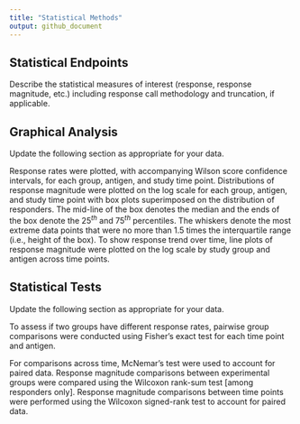```yaml
---
title: "Statistical Methods"
output: github_document
---
```


<!-- background.md is generated from the RMARKDOWN file, background.Rmd.
Please edit that file. -->

<!-- this file was adapted from VISCtemplates {{pkg_ver}}. -->

## Statistical Endpoints

Describe the statistical measures of interest (response, response magnitude, etc.) 
including response call methodology and truncation, if applicable.

## Graphical Analysis

Update the following section as appropriate for your data. 

Response rates were plotted, with accompanying Wilson score confidence intervals, 
for each group, antigen, and study time point. 
Distributions of response magnitude were plotted on the log scale for each 
group, antigen, and study time point with box plots superimposed on the 
distribution of responders. 
The mid-line of the box denotes the median and the ends of the box denote 
the $25^{th}$ and $75^{th}$ percentiles. 
The whiskers denote the most extreme data points that were no more than 1.5 
times the interquartile range (i.e., height of the box). 
To show response trend over time, line plots of response magnitude were plotted 
on the log scale by study group and antigen across time points.

## Statistical Tests

Update the following section as appropriate for your data. 

To assess if two groups have different response rates, pairwise group 
comparisons were conducted using Fisher’s exact test for each time point and 
antigen. 

For comparisons across time, McNemar's test were used to account for paired data. 
Response magnitude comparisons between experimental groups were compared using 
the Wilcoxon rank-sum test [among responders only]. 
Response magnitude comparisons between time points were performed using the 
Wilcoxon signed-rank test to account for paired data. 

